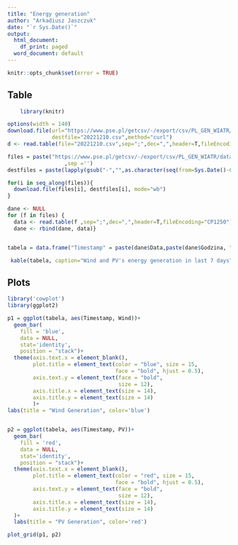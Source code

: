 ```yaml
---
title: "Energy generation"
author: "Arkadiusz Jaszczuk"
date: "`r Sys.Date()`"
output:
  html_document:
    df_print: paged
  word_document: default
---
```


```r
knitr::opts_chunk$set(error = TRUE)
```

## Table

```r

    library(knitr)

options(width = 140)
download.file(url="https://www.pse.pl/getcsv/-/export/csv/PL_GEN_WIATR/data/20221210",
              destfile="20221210.csv",method="curl")
d <- read.table(file="20221210.csv",sep=";",dec=",",header=T,fileEncoding="CP1250")

files = paste("https://www.pse.pl/getcsv/-/export/csv/PL_GEN_WIATR/data/",lapply(gsub("-","",as.character(seq(from=Sys.Date()-6,to=Sys.Date(),by="1 day"))),function(d){d})
                  ,sep ='')
destfiles = paste(lapply(gsub("-","",as.character(seq(from=Sys.Date()-6,to=Sys.Date(),by="1 day"))),function(d){d}),".csv",sep='')

for(i in seq_along(files)){
  download.file(files[i], destfiles[i], mode="wb")
}

dane <- NULL
for (f in files) {
  data <- read.table(f ,sep=";",dec=",",header=T,fileEncoding="CP1250")
  dane <- rbind(dane, data)}


tabela = data.frame("Timestamp" = paste(dane$Data,paste(dane$Godzina, ":00", sep='')), "Wind" = as.numeric(dane$Generacja.źródeł.wiatrowych), "PV" = dane$Generacja.źródeł.fotowoltaicznych)

 kable(tabela, caption="Wind and PV's energy generation in last 7 days")


```

## Plots

```r

library('cowplot')
library(ggplot2)

p1 = ggplot(tabela, aes(Timestamp, Wind))+
  geom_bar(
    fill = 'blue',
    data = NULL,
    stat='identity',
    position = "stack")+
  theme(axis.text.x = element_blank(),
        plot.title = element_text(color = "blue", size = 15, 
                                  face = "bold", hjust = 0.5),
        axis.text.y = element_text(face = "bold", 
                                   size = 12),
        axis.title.x = element_text(size = 14),
        axis.title.y = element_text(size = 14)
        )+
labs(title = "Wind Generation", color='blue')


p2 = ggplot(tabela, aes(Timestamp, PV))+
  geom_bar(
    fill = 'red',
    data = NULL,
    stat='identity',
    position = "stack")+
  theme(axis.text.x = element_blank(),
        plot.title = element_text(color = "red", size = 15, 
                                  face = "bold", hjust = 0.5),
        axis.text.y = element_text(face = "bold", 
                                   size = 12),
        axis.title.x = element_text(size = 14),
        axis.title.y = element_text(size = 14)
  )+
  labs(title = "PV Generation", color='red')

plot_grid(p1, p2)
```